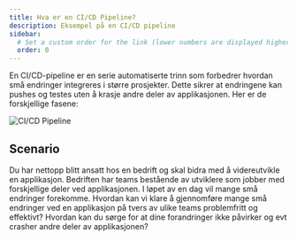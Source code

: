 ```yaml
---
title: Hva er en CI/CD Pipeline?
description: Eksempel på en CI/CD pipeline
sidebar:
  # Set a custom order for the link (lower numbers are displayed higher up)
  order: 0
---
```



En CI/CD-pipeline er en serie automatiserte trinn som forbedrer hvordan små endringer integreres i større prosjekter. Dette sikrer at endringene kan pushes og testes uten å krasje andre deler av applikasjonen. Her er de forskjellige fasene:

![CI/CD Pipeline](../../../assets/images/Pipeline.png)

## Scenario

Du har nettopp blitt ansatt hos en bedrift og skal bidra med å videreutvikle en applikasjon. Bedriften har teams bestående av utviklere som jobber med forskjellige deler ved applikasjonen. I løpet av en dag vil mange små endringer forekomme. Hvordan kan vi klare å gjennomføre mange små endringer ved en applikasjon på tvers av ulike teams problemfritt og effektivt? Hvordan kan du sørge for at dine forandringer ikke påvirker og evt crasher andre deler av applikasjonen?

<LikeThisPage />
